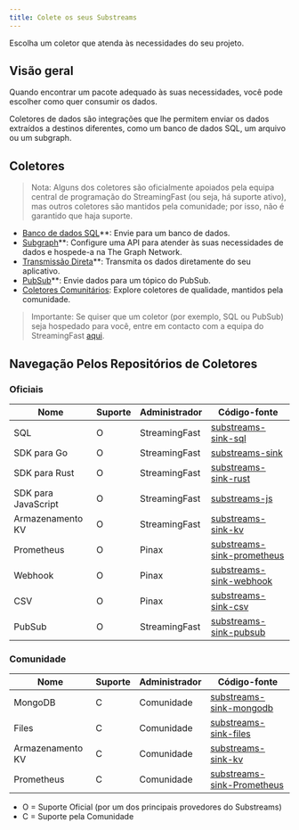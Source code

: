 ```yaml
---
title: Colete os seus Substreams
---
```


Escolha um coletor que atenda às necessidades do seu projeto.

## Visão geral

Quando encontrar um pacote adequado às suas necessidades, você pode escolher como quer consumir os dados.

Coletores de dados são integrações que lhe permitem enviar os dados extraídos a destinos diferentes, como um banco de dados SQL, um arquivo ou um subgraph.

## Coletores

> Nota: Alguns dos coletores são oficialmente apoiados pela equipa central de programação do StreamingFast (ou seja, há suporte ativo), mas outros coletores são mantidos pela comunidade; por isso, não é garantido que haja suporte.

- [Banco de dados SQL](https://docs.substreams.dev/how-to-guides/sinks/sql-sink)\*\*: Envie para um banco de dados.
- [Subgraph](/sps/introduction/)\*\*: Configure uma API para atender às suas necessidades de dados e hospede-a na The Graph Network.
- [Transmissão Direta](https://docs.substreams.dev/how-to-guides/sinks/stream)\*\*: Transmita os dados diretamente do seu aplicativo.
- [PubSub](https://docs.substreams.dev/how-to-guides/sinks/pubsub)\*\*: Envie dados para um tópico do PubSub.
- [Coletores Comunitários](https://docs.substreams.dev/how-to-guides/sinks/community-sinks): Explore coletores de qualidade, mantidos pela comunidade.

> Importante: Se quiser que um coletor (por exemplo, SQL ou PubSub) seja hospedado para você, entre em contacto com a equipa do StreamingFast [aqui](mailto:sales@streamingfast.io).

## Navegação Pelos Repositórios de Coletores

### Oficiais

| Nome | Suporte | Administrador | Código-fonte |
| --- | --- | --- | --- |
| SQL | O | StreamingFast | [substreams-sink-sql](https://github.com/streamingfast/substreams-sink-sql) |
| SDK para Go | O | StreamingFast | [substreams-sink](https://github.com/streamingfast/substreams-sink) |
| SDK para Rust | O | StreamingFast | [substreams-sink-rust](https://github.com/streamingfast/substreams-sink-rust) |
| SDK para JavaScript | O | StreamingFast | [substreams-js](https://github.com/substreams-js/substreams-js) |
| Armazenamento KV | O | StreamingFast | [substreams-sink-kv](https://github.com/streamingfast/substreams-sink-kv) |
| Prometheus | O | Pinax | [substreams-sink-prometheus](https://github.com/pinax-network/substreams-sink-prometheus) |
| Webhook | O | Pinax | [substreams-sink-webhook](https://github.com/pinax-network/substreams-sink-webhook) |
| CSV | O | Pinax | [substreams-sink-csv](https://github.com/pinax-network/substreams-sink-csv) |
| PubSub | O | StreamingFast | [substreams-sink-pubsub](https://github.com/streamingfast/substreams-sink-pubsub) |

### Comunidade

| Nome | Suporte | Administrador | Código-fonte |
| --- | --- | --- | --- |
| MongoDB | C | Comunidade | [substreams-sink-mongodb](https://github.com/streamingfast/substreams-sink-mongodb) |
| Files | C | Comunidade | [substreams-sink-files](https://github.com/streamingfast/substreams-sink-files) |
| Armazenamento KV | C | Comunidade | [substreams-sink-kv](https://github.com/streamingfast/substreams-sink-kv) |
| Prometheus | C | Comunidade | [substreams-sink-Prometheus](https://github.com/pinax-network/substreams-sink-prometheus) |

- O = Suporte Oficial (por um dos principais provedores do Substreams)
- C = Suporte pela Comunidade
